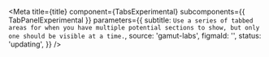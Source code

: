 

<Meta
  title={title}
  component={TabsExperimental}
  subcomponents={{ TabPanelExperimental }}
  parameters={{
    subtitle: `Use a series of tabbed areas for when you have multiple potential sections
to show, but only one should be visible at a time.`,
    source: 'gamut-labs',
    figmaId: '',
    status: 'updating',
  }}
/>

<Canvas>
  <Story name="Tabs (Experimental)">
    <TabsExperimental>
      <TabPanelExperimental title="On soccer">
        <ExampleCard
          src="https://static.wikia.nocookie.net/kingofthehill/images/c/c7/Bobby.png"
          quote="You know Dad, the kids playing soccer don't have any lumps or bruises and Coach Lucas gives them orange slices at half time."
          speaker="Bobby Hill"
        />
      </TabPanelExperimental>
      <TabPanelExperimental title="On vampires, ghosts, and other spooky creatures">
        <ExampleCard
          src="https://static.wikia.nocookie.net/adventuretimewithfinnandjake/images/8/80/S4e25_Marceline_happy.png"
          speaker="Marcline the Vampire Queen"
          quote="Vampires can't beat ghosts. It's like a rock-paper-scissors thing."
        />
      </TabPanelExperimental>
      <TabPanelExperimental title="On selflessness">
        <ExampleCard
          src="https://static.wikia.nocookie.net/dragonball/images/a/a9/Piccolo10YearsLater.png"
          quote="Sometimes, we have to look beyond what we want and do what's best."
          speaker="Piccolo"
        />
      </TabPanelExperimental>
    </TabsExperimental>
  </Story>
</Canvas>

<PropsTable story="Tabs (Experimental)" />
